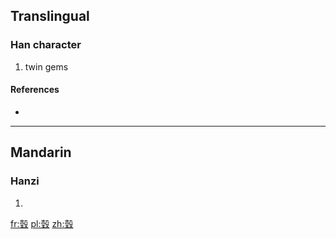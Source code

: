==Translingual==

===Han character===
{{Han char|rn=96|rad=玉|as=10|sn=14|four=|canj=GGHNE}}

# twin gems

====References====
* {{Han ref|kx=0740.060|dkj=21171|dj=1150.030|hdz=32163.020|uh=7474|ud=29812}}

----

==Mandarin==

===Hanzi===
{{cmn-hanzi|pin=[[jìn]] ([[jin4]]), [[jué]] ([[jue2]])|wg=chin<sup>4</sup>, chüeh<sup>2</sup>}}

# {{defn|lang=cmn|sort=玉10}}

[[fr:瑴]]
[[pl:瑴]]
[[zh:瑴]]